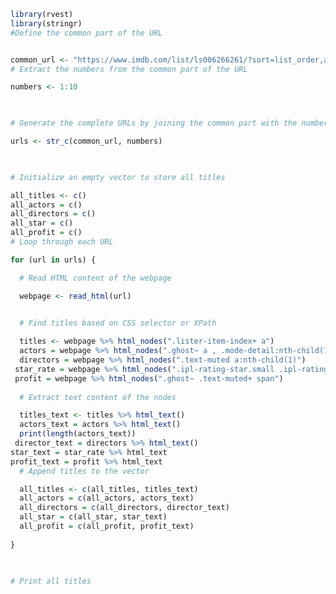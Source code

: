 
```r
library(rvest)
library(stringr)
#Define the common part of the URL


common_url <- "https://www.imdb.com/list/ls006266261/?sort=list_order,asc&st_dt=&mode=detail&page="
# Extract the numbers from the common part of the URL

numbers <- 1:10

 

# Generate the complete URLs by joining the common part with the numbers

urls <- str_c(common_url, numbers)

 

# Initialize an empty vector to store all titles

all_titles <- c()
all_actors = c()
all_directors = c()
all_star = c()
all_profit = c()
# Loop through each URL

for (url in urls) {

  # Read HTML content of the webpage

  webpage <- read_html(url)

 
  # Find titles based on CSS selector or XPath

  titles <- webpage %>% html_nodes(".lister-item-index+ a")
  actors = webpage %>% html_nodes(".ghost~ a , .mode-detail:nth-child(17) .text-small a")
  directors = webpage %>% html_nodes(".text-muted a:nth-child(1)")
 star_rate = webpage %>% html_nodes(".ipl-rating-star.small .ipl-rating-star__rating")
 profit = webpage %>% html_nodes(".ghost~ .text-muted+ span")
 
  # Extract text content of the nodes

  titles_text <- titles %>% html_text()
  actors_text = actors %>% html_text()
  print(length(actors_text))
 director_text = directors %>% html_text()
star_text = star_rate %>% html_text
profit_text = profit %>% html_text
  # Append titles to the vector

  all_titles <- c(all_titles, titles_text)
  all_actors = c(all_actors, actors_text)
  all_directors = c(all_directors, director_text)
  all_star = c(all_star, star_text)
  all_profit = c(all_profit, profit_text)
  
}

 

# Print all titles



```
